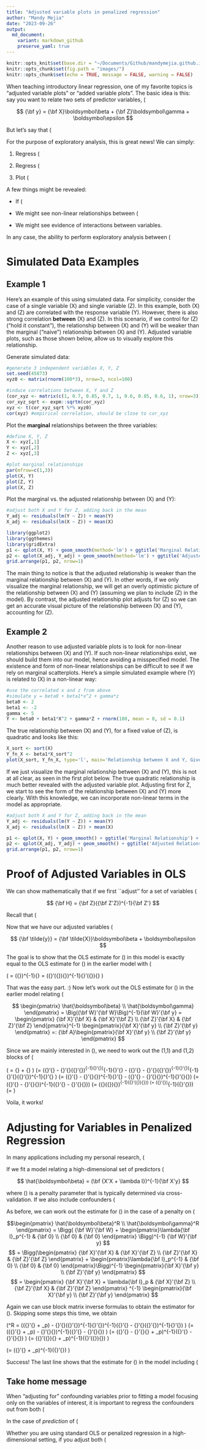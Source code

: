 ```yaml
---
title: "Adjusted variable plots in penalized regression"
author: "Mandy Mejia"
date: "2023-09-26"
output:
  md_document:
    variant: markdown_github
    preserve_yaml: true
---
```


```r
knitr::opts_knit$set(base.dir = "~/Documents/Github/mandymejia.github.io/", base.url = "/")
knitr::opts_chunk$set(fig.path = "images/")
knitr::opts_chunk$set(echo = TRUE, message = FALSE, warning = FALSE)
```


When teaching introductory linear regression, one of my favorite topics is "adjusted variable plots" or "added variable plots". The basic idea is this: say you want to relate two sets of predictor variables, \(\bf X\) and \(\bf Z\), to a single response variable \(\bf y\). One standard way to do this is through a multiple linear regression model, given in matrix/vector form by:

<div>
$$
{\bf y} = {\bf X}\boldsymbol\beta + {\bf Z}\boldsymbol\gamma + \boldsymbol\epsilon 
$$
</div>


But let's say that \(\bf Z\) represents some control variables we definitely need to account for (e.g. age, sex), and we want to explore the nature of the relationship between \(\bf X\) and \(\bf y\), accounting for \(\bf Z\). Or perhaps we want to fit a model relating \(\bf y\) to just \(\bf X\), controlling for \(\bf Z\) by "regressing it out" beforehand. As it turns out, you can prove mathematically (see below) that if you regress out \(\bf Z\) from both \(\bf X\) and \(\bf y\) then relate the adjusted \(\bf y\) to the adjusted \(\bf X\), you get the exact same estimate for \(\boldsymbol \beta\) as in the multiple linear regression model stated above.

For the purpose of exploratory analysis, this is great news!  We can simply:

1. Regress \(\bf Z\) from \(\bf X\) to produce \(\bf \tilde{X}\), 

2. Regress \(\bf y\) from \(\bf X\) to produce \(\bf \tilde{y}\), then 

3. Plot \(\bf \tilde{y}\) versus \(\bf \tilde{X}\) to get a visual impression of the relationship between \(\bf y\) versus \(\bf X\), while controlling for \(\bf Z\).  

A few things might be revealed: 

* If \(\bf X\) and \(\bf Z\) are highly correlated, then after controlling for \(\bf Z\) we might see that \(\bf X\) does not add much. (Whereas if we naively plotted \(\bf X\) against \(\bf y\) **without** adjusting for \(\bf Z\), the "marginal" relationship may appear strong, but this could just be driven by \(\bf Z\).)   

* We might see non-linear relationships between \(\bf X\) and \(\bf y\) more clearly, which we should account for in the model to avoid a misspecified model.  

* We might see evidence of interactions between variables.


In any case, the ability to perform exploratory analysis between \(\bf X\) and \(\bf y\), while accounting for \(\bf Z\), is pretty convenient.

# Simulated Data Examples

## Example 1

Here's an example of this using simulated data. For simplicity, consider the case of a single variable \(X\) and single variable \(Z\).  In this example, both \(X\) and \(Z\) are correlated with the response variable \(Y\). However, there is also strong correlation **between** \(X\) and \(Z\). In this scenario, if we control for \(Z\) ("hold it constant"), the relationship between \(X\) and \(Y\) will be weaker than the marginal ("naive") relationship between \(X\) and \(Y\).  Adjusted variable plots, such as those shown below, allow us to visually explore this relationship.

Generate simulated data:

```r
#generate 3 independent variables X, Y, Z
set.seed(45873)
xyz0 <- matrix(rnorm(100*3), nrow=3, ncol=100)

#induce correlations between X, Y and Z
(cor_xyz <- matrix(c(1, 0.7, 0.85, 0.7, 1, 0.6, 0.85, 0.6, 1), nrow=3))
cor_xyz_sqrt <- expm::sqrtm(cor_xyz)
xyz <- t(cor_xyz_sqrt %*% xyz0)
cor(xyz) #empirical correlation, should be close to cor_xyz

```

Plot the **marginal** relationships between the three variables:

```r
#define X, Y, Z
X <- xyz[,1]
Y <- xyz[,2]
Z <- xyz[,3]

#plot marginal relationships
par(mfrow=c(1,3))
plot(X, Y)
plot(Z, Y)
plot(X, Z)
```

Plot the marginal vs. the adjusted relationship between \(X\) and \(Y\):

```r
#adjust both X and Y for Z, adding back in the mean
Y_adj <- residuals(lm(Y ~ Z)) + mean(Y)
X_adj <- residuals(lm(X ~ Z)) + mean(X)

library(ggplot2)
library(ggthemes)
library(gridExtra)
p1 <- qplot(X, Y) + geom_smooth(method='lm') + ggtitle('Marginal Relationship') + theme_few() + ylim(-2.5, 2.5)
p2 <- qplot(X_adj, Y_adj) + geom_smooth(method='lm') + ggtitle('Adjusted Relationship') + theme_few() + ylim(-2.5, 2.5)
grid.arrange(p1, p2, nrow=1)
```

The main thing to notice is that the adjusted relationship is weaker than the marginal relationship between \(X\) and \(Y\). In other words, if we only visualize the marginal relationship, we will get an overly optimistic picture of the relationship between \(X\) and \(Y\) (assuming we plan to include \(Z\) in the model). By contrast, the adjusted relationship plot adjusts for \(Z\) so we can get an accurate visual picture of the relationship between \(X\) and \(Y\), accounting for \(Z\).

## Example 2

Another reason to use adjusted variable plots is to look for non-linear relationships between \(X\) and \(Y\). If such non-linear relationships exist, we should build them into our model, hence avoiding a misspecified model. The existence and form of non-linear relationships can be difficult to see if we rely on marginal scatterplots.  Here's a simple simulated example where \(Y\) is related to \(X\) in a non-linear way:

```r
#use the correlated x and z from above
#simulate y = beta0 + beta1*x^2 + gamma*z
beta0 <- 2
beta1 <- -2
gamma <- 5
Y <- beta0 + beta1*X^2 + gamma*Z + rnorm(100, mean = 0, sd = 0.1)
```

The true relationship between \(X\) and \(Y\), for a fixed value of \(Z\), is quadratic and looks like this:

```r
X_sort <- sort(X)
Y_fn_X <- beta1*X_sort^2 
plot(X_sort, Y_fn_X, type='l', main='Relationship between X and Y, Given Z')
```

If we just visualize the marginal relationship between \(X\) and \(Y\), this is not at all clear, as seen in the first plot below. The true quadratic relationship is much better revealed with the adjusted variable plot.  Adjusting first for Z, we start to see the form of the relationship between \(X\) and \(Y\) more clearly. With this knowledge, we can incorporate non-linear terms in the model as appropriate.

```r
#adjust both X and Y for Z, adding back in the mean
Y_adj <- residuals(lm(Y ~ Z)) + mean(Y)
X_adj <- residuals(lm(X ~ Z)) + mean(X)

p1 <- qplot(X, Y) + geom_smooth() + ggtitle('Marginal Relationship') + theme_few() + ylim(-2.5, 2.5)
p2 <- qplot(X_adj, Y_adj) + geom_smooth() + ggtitle('Adjusted Relationship') + theme_few() + ylim(-2.5, 2.5)
grid.arrange(p1, p2, nrow=1)

```


# Proof of Adjusted Variables in OLS

We can show mathematically that if we first ``adjust'' for a set of variables \(\bf Z\), the marginal relationship between the adjusted versions of \(\bf X\) and \(\bf y\) is exactly the same as the relationship between the two when \(\bf Z\) is included in the model. Let \(\bf H\) denote the "hat matrix" when the design matrix is \(\bf Z\), namely

<div>
$$
{\bf H} = {\bf Z}({\bf Z'Z})^{-1}{\bf Z'}
$$
</div>

Recall that \(\bf H\) "puts the hat on" \(\bf y\) when predicting \(\bf y\) from \(\bf Z\), i.e. \(\bf\hat{y} = \bf Hy\). The residuals \({\bf\hat{y}} - {\bf y} = \bf (I-H)y\) are what we mean when we say "\(\bf y\) adjusted for \(\bf Z\)", which we are calling \(\bf \tilde{y}\). So \(\bf \tilde{y} = (I-H)y\), and \(\bf \tilde{X} = (I-H)X\), where in both cases \(\bf H\) is the hat matrix associated with design matrix \(\bf Z\), given in the equation above.

Now that we have our adjusted variables \(\bf \tilde{y}\) and \(\bf \tilde{X}\), we can relate them through the model

$$
{\bf \tilde{y}} = {\bf \tilde{X}}\boldsymbol\beta + \boldsymbol\epsilon
$$

The goal is to show that the OLS estimate for \(\boldsymbol\beta\) in this model is exactly equal to the OLS estimate for \(\boldsymbol \beta\) in the earlier model with \(\bf X\) and \(\bf Z\). First, let's work out the OLS estimate for \(\boldsymbol \beta\)  in this model relating \(\bf \tilde{y}\) to \(\bf \tilde{X}\). We will use the fact that \(\bf I - H\) is symmetric and idempotent, meaning that \(\bf (I - H)(I - H) = (I - H)\).

\(
\tilde{\boldsymbol\beta} = ({\bf \tilde{X}'\tilde{X}})^{-1}{\bf \tilde{X}'\tilde{y}} = ({\bf X}'({\bf I - H}){\bf X})^{-1}{\bf X}'({\bf I - H}){\bf y}
\)

That was the easy part. :) Now let's work out the OLS estimate for \(\boldsymbol \beta\) in the earlier model relating \(\bf y\) to \(\bf X\) and \(\bf Z\).  Let \(\bf W := \begin{bmatrix} \bf X & \bf Z \end{bmatrix} \)

<div>
$$
\begin{pmatrix} \hat{\boldsymbol\beta} \\ \hat{\boldsymbol\gamma} \end{pmatrix}
= \Big({\bf W}'{\bf W}\Big)^{-1}{\bf W}'{\bf y} 
= \begin{pmatrix} {\bf X}'{\bf X} & {\bf X}'{\bf Z} \\
{\bf Z}'{\bf X} & {\bf Z}'{\bf Z} \end{pmatrix}^{-1}
\begin{pmatrix}{\bf X}'{\bf y} \\ {\bf Z}'{\bf y} \end{pmatrix} =: {\bf A}\begin{pmatrix}{\bf X}'{\bf y} \\ {\bf Z}'{\bf y} \end{pmatrix} 
$$
</div>

Since we are mainly interested in \(\boldsymbol \beta\), we need to work out the (1,1) and (1,2) blocks of \(\bf A\), the inverse of the block matrix that appears above. Using standard formulas for block matrix inverses, we can obtain

\(\hat{\boldsymbol\beta} = {\bf A_{11}X'y} + {\bf A_{12} Z' y} \)
\(= ({\bf X}'{\bf X} - {\bf X}'{\bf Z}({\bf Z}'{\bf Z})^{-1}{\bf Z}'{\bf X})^{-1}{\bf X}'{\bf y} - ({\bf X}'{\bf X} - {\bf X}'{\bf Z}({\bf Z}'{\bf Z})^{-1}{\bf Z}'{\bf X})^{-1}{\bf X}'{\bf Z}({\bf Z}'{\bf Z})^{-1}{\bf Z}'{\bf y} \)
\(= ({\bf X}'{\bf X} - {\bf X}'{\bf H}{\bf X})^{-1}{\bf X}'{\bf y} - ({\bf X}'{\bf X} - {\bf X}'{\bf H}{\bf X})^{-1}{\bf X}'{\bf H}{\bf y}\)
\(= ({\bf X}'{\bf X} - {\bf X}'{\bf H}{\bf X})^{-1}({\bf X}'{\bf y} - {\bf X}'{\bf H}{\bf y})\)
\(= ({\bf X}({\bf I - H}){\bf X})^{-1}({\bf X}'({\bf I - H}){\bf y})\)
\(= ({\bf \tilde{X}}'{\bf \tilde{X}})^{-1}({\bf \tilde{X}}'{\bf \tilde{y}})\)
\(= \tilde{\boldsymbol\beta}\)

Voila, it works!

# Adjusting for Variables in Penalized Regression

In many applications including my personal research, \(\bf X\) is high-dimensional with the number of columns/variables $p$ much greater than the number of rows/observations $n$. In this case, it's common to use penalized regression techniques like ridge regression or LASSO. Does the theory behind adjusted variable plots hold up in this context? 

If we fit a model relating a high-dimensional set of predictors \(\bf X\) to \(\bf y\) with either ridge or LASSO, the estimator for \(\boldsymbol\beta\) is given by

<div>
$$
\hat{\boldsymbol\beta} = (\bf {X'X + \lambda  I})^{-1}{\bf X'y}
$$
</div>

where \(\lambda\) is a penalty parameter that is typically determined via cross-validation. If we also include confounders \(\bf Z\) in the model, we can avoid including them in the penalization by setting $\lambda = 0$ for those variables. So our penalty matrix, rather than \(\lambda \bf I\), becomes a block-diagonal matrix with \(\lambda \bf I\) defining the upper-left block and zeros everywhere else.

As before, we can work out the estimate for \(\boldsymbol \beta\) in the case of a penalty on \(\bf X\).  Letting \(\bf W := \begin{bmatrix} \bf X & \bf Z \end{bmatrix} \) again, we can write:

$$\begin{pmatrix} \hat{\boldsymbol\beta}^R \\ \hat{\boldsymbol\gamma}^R \end{pmatrix}
= \Bigg( {\bf W}'{\bf W} + 
\begin{pmatrix}\lambda{\bf I}_p^{-1} & {\bf 0} \\ {\bf 0} & {\bf 0} \end{pmatrix} \Bigg)^{-1}
{\bf W}'{\bf y} 
$$
$$
= \Bigg(\begin{pmatrix} {\bf X}'{\bf X} & {\bf X}'{\bf Z} \\
{\bf Z}'{\bf X} & {\bf Z}'{\bf Z} \end{pmatrix} + 
\begin{pmatrix}\lambda{\bf I}_p^{-1} & {\bf 0} \\ {\bf 0} & {\bf 0} \end{pmatrix}\Bigg)^{-1}
\begin{pmatrix}{\bf X}'{\bf y} \\ {\bf Z}'{\bf y} \end{pmatrix} 
$$
$$
= \begin{pmatrix} {\bf X}'{\bf X} + \lambda{\bf I}_p & {\bf X}'{\bf Z} \\
{\bf Z}'{\bf X} & {\bf Z}'{\bf Z} \end{pmatrix} ^{-1}
\begin{pmatrix}{\bf X}'{\bf y} \\ {\bf Z}'{\bf y} \end{pmatrix}
$$

Again we can use block matrix inverse formulas to obtain the estimator for \(\boldsymbol \beta\). Skipping some steps this time, we obtain

\(\hat{\boldsymbol\beta}^R 
= \Big(({\bf X}'{\bf X} + \lambda{\bf I}_p) - {\bf X}'{\bf Z}({\bf Z}'{\bf Z})^{-1}{\bf Z}'{\bf X}\Big)^{-1}({\bf X}'{\bf y} - {\bf X}'{\bf Z}({\bf Z}'{\bf Z})^{-1}{\bf Z}'{\bf y}) \)
\(= \Big(({\bf X}'{\bf X} + \lambda{\bf I}_p) - {\bf X}'{\bf H}{\bf X}\Big)^{-1}({\bf X}'{\bf y} - {\bf X}'{\bf H}{\bf y}) \)
\(= \Big({\bf X}'{\bf X} - {\bf X}'{\bf H}{\bf X} + \lambda{\bf I}_p\Big)^{-1}({\bf X}'{\bf y} - {\bf X}'{\bf H}{\bf y}) \)
\(= \Big({\bf X}'({\bf I - H}){\bf X} + \lambda{\bf I}_p\Big)^{-1}({\bf X}'({\bf I - H}){\bf y}) \)

\(= \Big({\bf \tilde{X}}'{\bf \tilde{X}} + \lambda{\bf I}_p\Big)^{-1}({\bf \tilde{X}}'{\bf \tilde{y}}) \)

Success! The last line shows that the estimate for \(\boldsymbol \beta\) in the model including \(\bf Z\) is the same as what we would get if we related $\tilde{\bf y}$ (\(\bf y\) adjusted for \(\bf Z\)) against $\tilde{\bf X}$ (\(\bf X\) adjusted for \(\bf Z\)). Hence, the theory of adjusted variable plots in OLS holds for penalized regression methods like LASSO and ridge. 


## Take home message

When "adjusting for" confounding variables prior to fitting a model focusing only on the variables of interest, it is important to regress the confounders out from both \(\bf X\) and \(\bf y\).  It is somewhat common to see \(\bf Z\) only regressed from \(\bf y\), disregarding the potential influence of \(\bf Z\) on \(\bf X\). This is a process known as "sequential processing" that can have unintended consequences. 

In the case of *prediction* of \(\bf y\) based on \(\bf X\), failing to adjust \(\bf X\) for \(\bf Z\) as well can lead to *attenuated prediction coefficients* and ultimately *worse prediction accuracy*.  

Whether you are using standard OLS or penalized regression in a high-dimensional setting, if you adjust both \(\bf y\) and \(\bf X\) for \(\bf Z\), you can rest assured that it is fully equivalent to including \(\bf Z\) as a confounder in your model.


